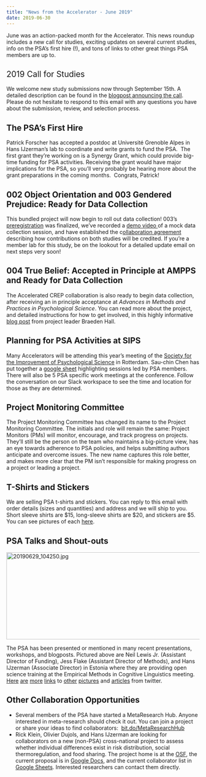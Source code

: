 ```yaml
---
title: "News from the Accelerator - June 2019"
date: 2019-06-30
---
```


<span style="font-weight:400;">June was an action-packed month for the Accelerator. This news roundup includes a new call for studies, exciting updates on several current studies, info on the PSA’s first hire (!), and tons of links to other great things PSA members are up to.</span>
<h2><span style="font-weight:400;">2019 Call for Studies</span></h2>
<span style="font-weight:400;">We welcome new study submissions now through September 15th. A detailed description can be found in the </span><a href="https://psysciacc.org/2019/06/15/the-psychological-science-accelerator-calls-for-study-submissions/"><span style="font-weight:400;">blogpost announcing the call</span></a><span style="font-weight:400;">. Please do not hesitate to respond to this email with any questions you have about the submission, review, and selection process.</span>
<h2><span style="color:var(--color-text);">The PSA's First Hire</span></h2>
<span style="font-weight:400;">Patrick Forscher has accepted a postdoc at Université Grenoble Alpes in Hans IJzerman’s lab to coordinate and write grants to fund the PSA.  The first grant they’re working on is a Synergy Grant, which could provide big-time funding for PSA activities. Receiving the grant would have major implications for the PSA, so you’ll very probably be hearing more about the grant preparations in the coming months.  Congrats, Patrick!</span>
<h2>002 Object Orientation and 003 Gendered Prejudice: Ready for Data Collection</h2>
This bundled project will now begin to roll out data collection! 003's <a href="https://docs.google.com/document/d/16vh_qNWyhWSSK5tbNowt2CUPdPPwEYri59KXcjhjXeM/edit" target="_blank" rel="noopener">preregistration</a> was finalized, we've recorded a <a href="https://osf.io/pe6ja/" target="_blank" rel="noopener">demo video </a>of a mock data collection session, and have established the c<a href="https://docs.google.com/document/d/1B273zUHTxmL9vE6rcSRdcV88GiDaDrVLS181QQrH5uw/edit" target="_blank" rel="noopener">ollaboration agreement </a>describing how contributions on both studies will be credited. If you're a member lab for this study, be on the lookout for a detailed update email on next steps very soon!
<h2>004 True Belief: Accepted in Principle at AMPPS and Ready for Data Collection</h2>
The Accelerated CREP collaboration is also ready to begin data collection, after receiving an in principle acceptance at <em>Advances in Methods and Practices in Psychological Science</em>. You can read more about the project, and detailed instructions for how to get involved, in this highly informative <a href="https://psysciacc.org/2019/06/29/update-on-the-accelerated-crep-a-collaborative-crep-replication-project-powered-by-the-psa/" target="_blank" rel="noopener">blog post</a> from project leader Braeden Hall.
<h2>Planning for PSA Activities at SIPS</h2>
Many Accelerators will be attending this year's meeting of the <a href="https://improvingpsych.org/" target="_blank" rel="noopener">Society for the Improvement of Psychological Science</a> in Rotterdam. Sau-chin Chen has put together a <a href="https://docs.google.com/spreadsheets/d/1LXUwDkTy1hPKm2ZxnmbaeTaAE-BMU-u4l2xPlBEQ7A4/edit#gid=0" target="_blank" rel="noopener">google sheet</a> highlighting sessions led by PSA members. There will also be 5 PSA specific work meetings at the conference. Follow the conversation on our Slack workspace to see the time and location for those as they are determined.
<h2>Project Monitoring Committee</h2>
<span style="font-weight:400;">The Project Monitoring Committee has changed its name to the Project Monitoring Committee. The initials and role will remain the same: Project Monitors (PMs) will monitor, encourage, and track progress on projects. They’ll still be the person on the team who maintains a big-picture view, has an eye towards adherence to PSA policies, and helps submitting authors anticipate and overcome issues. The new name captures this role better, and makes more clear that the PM isn’t responsible for making progress on a project or leading a project.</span>
<h2>T-Shirts and Stickers</h2>
We are selling PSA t-shirts and stickers. You can reply to this email with order details (sizes and quantities) and address and we will ship to you. Short sleeve shirts are $15, long-sleeve shirts are $20, and stickers are $5. You can see pictures of each <a href="https://twitter.com/CRChartier/status/1143894284560736256" target="_blank" rel="noopener">here</a>.
<h2>PSA Talks and Shout-outs</h2>
<img class="alignnone size-full wp-image-474" src="https://psysciacc.org/wp-content/uploads/2019/06/20190629_104250-e1561903587853.jpg?w=535" alt="20190629_104250.jpg" width="535" height="227" />

The PSA has been presented or mentioned in many recent presentations, workshops, and blogposts. Pictured above are Neil Lewis Jr. (Assistant Director of Funding), Jess Flake (Assistant Director of Methods), and Hans IJzerman (Associate Director) in Estonia where they are providing open science training at the Empirical Methods in Cognitive Linguistics meeting. <a href="https://twitter.com/siminevazire/status/1144239346553360385" target="_blank" rel="noopener">Here</a> <a href="https://twitter.com/siminevazire/status/1144239346553360385" target="_blank" rel="noopener">are</a> <a href="https://twitter.com/thundercauldron/status/1144174942008860672" target="_blank" rel="noopener">more</a> <a href="https://twitter.com/alasdairgf/status/1141715574126460928" target="_blank" rel="noopener">links</a> to <a href="https://twitter.com/SandersanOnie/status/1141334115746082817" target="_blank" rel="noopener">other</a> <a href="https://twitter.com/kirstie_j/status/1135862461624672256" target="_blank" rel="noopener">pictures</a> and <a href="https://twitter.com/bg_farrar/status/1139192500533518337" target="_blank" rel="noopener">articles</a> from twitter.
<h2>Other Collaboration Opportunities</h2>
<ul>
	<li><span style="font-weight:400;">Several members of the PSA have started a MetaResearch Hub. </span><span style="font-weight:400;">Anyone interested in meta-research should check it out. You can join a project or share your ideas to find collaborators:  </span><a href="https://t.co/BoDwtgYibi?amp=1"><span style="font-weight:400;">bit.do/MetaResearchHub</span></a></li>
	<li><span style="font-weight:400;">Rick Klein, Olivier Dujols, and Hans IJzerman are looking for collaborators on a new (non-PSA) cross-national project to assess whether individual differences exist in risk distribution, social thermoregulation, and food sharing. The project home is at the </span><a href="https://osf.io/ghbzk/"><span style="font-weight:400;">OSF</span></a><span style="font-weight:400;">, the current proposal is in </span><a href="https://docs.google.com/document/d/1eNj50TWWA4dNvrNt-jWLJ-N3PPnATAbK5V9CnBnW7B8/edit?usp=sharing"><span style="font-weight:400;">Google Docs</span></a><span style="font-weight:400;">, and the current collaborator list in </span><a href="https://docs.google.com/spreadsheets/d/1_p4xU52a3NupIlHnKee-Ducgm1TOIGVGv8qvcX6t5fc/edit?usp=sharing"><span style="font-weight:400;">Google Sheets</span></a><span style="font-weight:400;">. Interested researchers can contact them directly. </span></li>
</ul>
